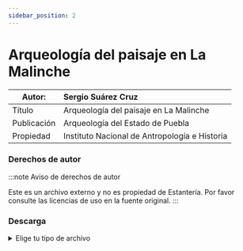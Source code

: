 ```yaml
---
sidebar_position: 2
---
```

# Arqueología del paisaje en La Malinche

|Autor:| Sergio Suárez Cruz |
|--|:--|
|Título|Arqueología del paisaje en La Malinche|
|Publicación|Arqueología del Estado de Puebla|
|Propiedad|Instituto Nacional de Antropología e Historia|

### Derechos de autor
    
:::note Aviso de derechos de autor

Este es un archivo externo y no es propiedad de Estantería. Por favor consulte las licencias de uso en la fuente original.
:::

### Descarga
<details>
  <summary>Elige tu tipo de archivo</summary>
    <div>
        <a href="https://raw.githubusercontent.com/ImpossibleBoxMX/EstanteriaDigitalDePapalotla/master/Historia%20y%20Costumbres/Arqueologia-Malinche.pdf"> 📥 Arqueología del paisaje en La Malinche (PDF)</a>
        </div>      
</details>

